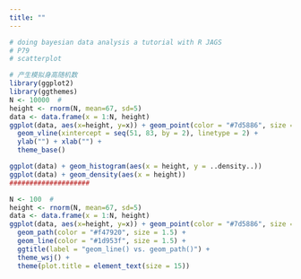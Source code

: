 ```yaml
---
title: ""
---
```


```r
# doing bayesian data analysis a tutorial with R JAGS  
# P79
# scatterplot

# 产生模拟身高随机数
library(ggplot2)
library(ggthemes)
N <- 10000  # 
height <- rnorm(N, mean=67, sd=5)
data <- data.frame(x = 1:N, height)
ggplot(data, aes(x=height, y=x)) + geom_point(color = "#7d5886", size = 2) +
  geom_vline(xintercept = seq(51, 83, by = 2), linetype = 2) +
  ylab("") + xlab("") +
  theme_base()

ggplot(data) + geom_histogram(aes(x = height, y = ..density..))
ggplot(data) + geom_density(aes(x = height))
####################

N <- 100  # 
height <- rnorm(N, mean=67, sd=5)
data <- data.frame(x = 1:N, height)
ggplot(data, aes(x=height, y=x)) + geom_point(color = "#7d5886", size = 2)+
  geom_path(color = "#f47920", size = 1.5) + 
  geom_line(color = "#1d953f", size = 1.5) +
  ggtitle(label = "geom_line() vs. geom_path()") +
  theme_wsj() +
  theme(plot.title = element_text(size = 15))
```
